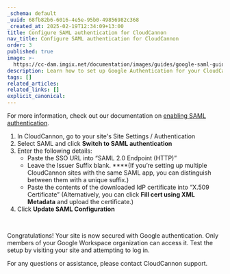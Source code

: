 ```yaml
---
_schema: default
_uuid: 68fb82b6-6016-4e5e-95b0-49856982c368
_created_at: 2025-02-19T12:34:09+13:00
title: Configure SAML authentication for CloudCannon
nav_title: Configure SAML authentication for CloudCannon
order: 3
published: true
image: >-
  https://cc-dam.imgix.net/documentation/images/guides/google-saml-guide/CloudCannon-Documentation-Google-SAML-Guide.png
description: Learn how to set up Google Authentication for your CloudCannon site.
tags: []
related_articles:
related_links: []
explicit_canonical:
---
```

For more information, check out our documentation on [enabling SAML authentication](/documentation/articles/enable-saml-authentication/).

1. In CloudCannon, go to your site's Site Settings / Authentication
2. Select SAML and click **Switch to SAML authentication**
3. Enter the following details:
   * Paste the SSO URL into “SAML 2.0 Endpoint (HTTP)”
   * Leave the Issuer Suffix blank. \*\*\*\*(If you’re setting up multiple CloudCannon sites with the same SAML app, you can distinguish between them with a unique suffix.)
   * Paste the contents of the downloaded IdP certificate into “X.509 Certificate” (Alternatively, you can click **Fill cert using XML Metadata** and upload the certificate.)
4. Click **Update SAML Configuration**

&nbsp;

Congratulations! Your site is now secured with Google authentication. Only members of your Google Workspace organization can access it. Test the setup by visiting your site and attempting to log in.

For any questions or assistance, please contact CloudCannon support.